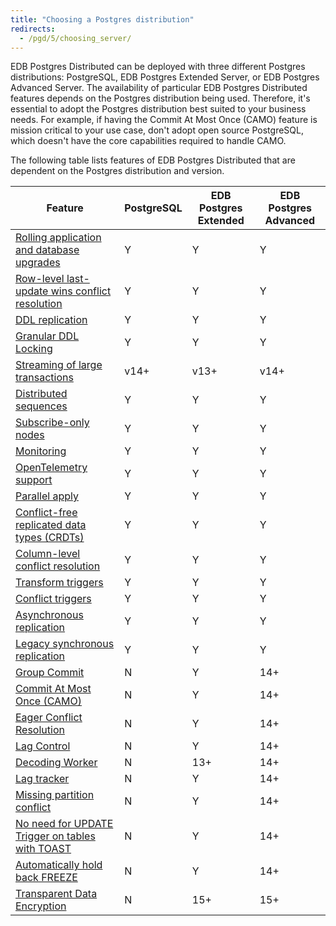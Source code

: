 ```yaml
---
title: "Choosing a Postgres distribution"
redirects:
  - /pgd/5/choosing_server/
---
```


EDB Postgres Distributed can be deployed with three different Postgres distributions: PostgreSQL, EDB Postgres Extended Server, or EDB Postgres Advanced Server. The availability of particular EDB Postgres Distributed features depends on the Postgres distribution being used. Therefore, it's essential to adopt the Postgres distribution best suited to your business needs. For example, if having the Commit At Most Once (CAMO) feature is mission critical to your use case, don't adopt open source PostgreSQL, which doesn't have the core capabilities required to handle CAMO.

The following table lists features of EDB Postgres Distributed that are dependent on the Postgres distribution and version.

| Feature                                         | PostgreSQL | EDB Postgres Extended | EDB Postgres Advanced |
|-------------------------------------------------|------------|-----------------------|-----------------------|
| [Rolling application and database upgrades](/pgd/5/upgrades/)       | Y          | Y                     | Y                     |
| [Row-level last-update wins conflict resolution](/pgd/5/consistency/conflicts/)  | Y          | Y                     | Y                     |
| [DDL replication](/pgd/5/ddl/)                                 | Y          | Y                     | Y                     |
| [Granular DDL Locking](/pgd/5/ddl/ddl-locking/)                            | Y          | Y                     | Y                     |
| [Streaming of large transactions](/pgd/5/transaction-streaming/)                 | v14+       | v13+                  | v14+                  |
| [Distributed sequences](/pgd/5/sequences/#pgd-global-sequences)                           | Y          | Y                     | Y                     |
| [Subscribe-only nodes](/pgd/5/node_management/subscriber_only/)                            | Y          | Y                     | Y                     |
| [Monitoring](/pgd/5/monitoring/)                                      | Y          | Y                     | Y                     |
| [OpenTelemetry support](/pgd/5/monitoring/otel/)                           | Y          | Y                     | Y                     |
| [Parallel apply](/pgd/5/parallelapply)                                  | Y          | Y                     | Y                     |
| [Conflict-free replicated data types (CRDTs)](/pgd/5/consistency/crdt/)     | Y          | Y                     | Y                     |
| [Column-level conflict resolution](/pgd/5/consistency/column-level-conflicts/)                | Y          | Y                     | Y                     |
| [Transform triggers](/pgd/5/striggers/#transform-triggers)                              | Y          | Y                     | Y                     |
| [Conflict triggers](/pgd/5/striggers/#conflict-triggers)                               | Y          | Y                     | Y                     |
| [Asynchronous replication](/pgd/5/durability/)                        | Y          | Y                     | Y                     |
| [Legacy synchronous replication](/pgd/5/durability/legacy-sync)                  | Y          | Y                     | Y                     |
| [Group Commit](/pgd/5/durability/group-commit/)                                    | N          | Y                     | 14+                   |
| [Commit At Most Once (CAMO)](/pgd/5/durability/camo/)                      | N          | Y                     | 14+                   |
| [Eager Conflict Resolution](/pgd/5/durability/group-commit#eager-conflict-resolution)                       | N          | Y                     | 14+                   |
| [Lag Control](/pgd/5/durability/lag-control/)                                     | N          | Y                     | 14+                   |
| [Decoding Worker](/pgd/5/node_management/decoding_worker)                                 | N          | 13+                   | 14+                   |
| [Lag tracker](/pgd/5/monitoring/sql/#monitoring-outgoing-replication)                                     | N          | Y                     | 14+                   |
| [Missing partition conflict](../reference/conflicts/#target_table_note)                      | N          | Y                     | 14+                   |
| [No need for UPDATE Trigger on tables with TOAST](../consistency/conflicts/02_types_of_conflict/#toast-support-details) | N          | Y                     | 14+                   |
| [Automatically hold back FREEZE](../consistency/conflicts/03_conflict_detection/#origin-conflict-detection)                  | N          | Y                     | 14+                   |
| [Transparent Data Encryption](/tde/latest/)                     | N          | 15+                   | 15+                   |
